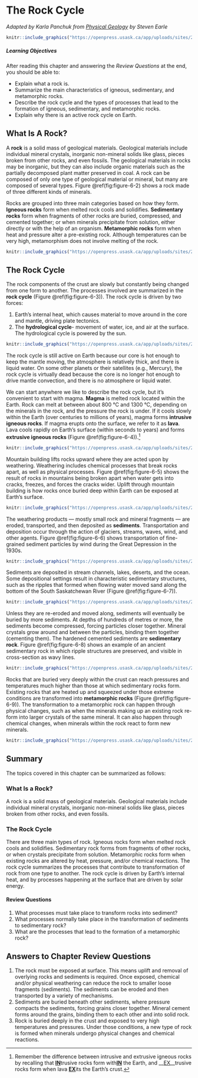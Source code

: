 # The Rock Cycle

_Adapted by Karla Panchuk from [Physical Geology](https://opentextbc.ca/geology/) by Steven Earle_



```r
knitr::include_graphics("https://openpress.usask.ca/app/uploads/sites/29/2017/05/Ablemans_Gorge_ripples.png")
```


<div class="textbox shaded">

##### Learning Objectives {-}


After reading this chapter and answering the _Review Questions_ at the end, you should be able to:


- Explain what a rock is.
- Summarize the main characteristics of igneous, sedimentary, and metamorphic rocks.
- Describe the rock cycle and the types of processes that lead to the formation of igneous, sedimentary, and metamorphic rocks.
- Explain why there is an active rock cycle on Earth.


</div>




## What Is A Rock?

A __rock__ is a solid mass of geological materials. Geological materials include individual mineral crystals, inorganic non-mineral solids like glass, pieces broken from other rocks, and even fossils. The geological materials in rocks may be inorganic, but they can also include organic materials such as the partially decomposed plant matter preserved in coal. A rock can be composed of only one type of geological material or mineral, but many are composed of several types. Figure \@ref(fig:figure-6-2) shows a rock made of three different kinds of minerals.

Rocks are grouped into three main categories based on how they form. __Igneous rocks__ form when melted rock cools and solidifies. __Sedimentary rocks__ form when fragments of other rocks are buried, compressed, and cemented together; or when minerals precipitate from solution, either directly or with the help of an organism. __Metamorphic rocks__ form when heat and pressure alter a pre-existing rock. Although temperatures can be very high, metamorphism does not involve melting of the rock.


```r
knitr::include_graphics("https://openpress.usask.ca/app/uploads/sites/29/2017/05/pegmatite.png")
```



## The Rock Cycle

The rock components of the crust are slowly but constantly being changed from one form to another. The processes involved are summarized in the __rock cycle__ (Figure \@ref(fig:figure-6-3)). The rock cycle is driven by two forces:
<ol>
 	<li>Earth’s internal heat, which causes material to move around in the core and mantle, driving plate tectonics.</li>
 	<li>The __hydrological cycle__- movement of water, ice, and air at the surface. The hydrological cycle is powered by the sun.</li>
</ol>

```r
knitr::include_graphics("https://openpress.usask.ca/app/uploads/sites/29/2017/10/Rock-Cycle.png")
```


The rock cycle is still active on Earth because our core is hot enough to keep the mantle moving, the atmosphere is relatively thick, and there is liquid water. On some other planets or their satellites (e.g., Mercury), the rock cycle is virtually dead because the core is no longer hot enough to drive mantle convection, and there is no atmosphere or liquid water.

We can start anywhere we like to describe the rock cycle, but it’s convenient to start with magma. __Magma__ is melted rock located within the Earth. Rock can melt at between about 800 °C and 1300 °C, depending on the minerals in the rock, and the pressure the rock is under. If it cools slowly within the Earth (over centuries to millions of years), magma forms __intrusive igneous rocks__. If magma erupts onto the surface, we refer to it as __lava__. Lava cools rapidly on Earth's surface (within seconds to years) and forms __extrusive igneous rocks __(Figure \@ref(fig:figure-6-4)).^[Remember the difference between intrusive and extrusive igneous rocks by recalling that <span style="text-decoration: underline">__IN__</span>trusive rocks form with<span style="text-decoration: underline">__IN__</span> the Earth, and __<span style="text-decoration: underline">EX</span>__trusive rocks form when lava <span style="text-decoration: underline">__EX__</span>its the Earth's crust.]


```r
knitr::include_graphics("https://openpress.usask.ca/app/uploads/sites/29/2017/10/USGS_pahoehoe.jpg")
```


Mountain building lifts rocks upward where they are acted upon by weathering. Weathering includes chemical processes that break rocks apart, as well as physical processes. Figure \@ref(fig:figure-6-5) shows the result of rocks in mountains being broken apart when water gets into cracks, freezes, and forces the cracks wider. Uplift through mountain building is how rocks once buried deep within Earth can be exposed at Earth's surface.


```r
knitr::include_graphics("https://openpress.usask.ca/app/uploads/sites/29/2017/10/Weathering_freeze_thaw_action_Spain.jpg")
```


The weathering products — mostly small rock and mineral fragments — are eroded, transported, and then deposited as __sediments__. Transportation and deposition occur through the action of glaciers, streams, waves, wind, and other agents. Figure \@ref(fig:figure-6-6) shows transportation of fine-grained sediment particles by wind during the Great Depression in the 1930s.


```r
knitr::include_graphics("https://openpress.usask.ca/app/uploads/sites/29/2017/10/Okotoks_dust_storm.jpg")
```


Sediments are deposited in stream channels, lakes, deserts, and the ocean. Some depositional settings result in characteristic sedimentary structures, such as the ripples that formed when flowing water moved sand along the bottom of the South Saskatchewan River (Figure \@ref(fig:figure-6-7)).


```r
knitr::include_graphics("https://openpress.usask.ca/app/uploads/sites/29/2017/10/SouthSaskRiver-1024x768.jpg")
```


Unless they are re-eroded and moved along, sediments will eventually be buried by more sediments. At depths of hundreds of metres or more, the sediments become compressed, forcing particles closer together. Mineral crystals grow around and between the particles, binding them together (cementing them). The hardened cemented sediments are __sedimentary rock__. Figure \@ref(fig:figure-6-8) shows an example of an ancient sedimentary rock in which ripple structures are preserved, and visible in cross-section as wavy lines.


```r
knitr::include_graphics("https://openpress.usask.ca/app/uploads/sites/29/2017/10/Fossil_Ripples_-_geograph.org_.uk_-_831746.jpg")
```


Rocks that are buried very deeply within the crust can reach pressures and temperatures much higher than those at which sedimentary rocks form. Existing rocks that are heated up and squeezed under those extreme conditions are transformed into __metamorphic rocks__ (Figure \@ref(fig:figure-6-9)). The transformation to a metamorphic rock can happen through physical changes, such as when the minerals making up an existing rock re-form into larger crystals of the same mineral. It can also happen through chemical changes, when minerals within the rock react to form new minerals.


```r
knitr::include_graphics("https://openpress.usask.ca/app/uploads/sites/29/2017/10/QuadraIsland_ls-1024x478.jpg")
```



## Summary

The topics covered in this chapter can be summarized as follows:

###  What Is a Rock?


A rock is a solid mass of geological materials. Geological materials include individual mineral crystals, inorganic non-mineral solids like glass, pieces broken from other rocks, and even fossils.

###  The Rock Cycle


There are three main types of rock. Igneous rocks form when melted rock cools and solidifies. Sedimentary rock forms from fragments of other rocks, or when crystals precipitate from solution. Metamorphic rocks form when existing rocks are altered by heat, pressure, and/or chemical reactions. The rock cycle summarizes the processes that contribute to transformation of rock from one type to another. The rock cycle is driven by Earth’s internal heat, and by processes happening at the surface that are driven by solar energy.

#### Review Questions


<ol>
 	<li>What processes must take place to transform rocks into sediment?</li>
 	<li>What processes normally take place in the transformation of sediments to sedimentary rock?</li>
 	<li>What are the processes that lead to the formation of a metamorphic rock?</li>
</ol>


## Answers to Chapter  Review Questions

<ol>
 	<li>The rock must be exposed at surface. This means uplift and removal of overlying rocks and sediments is required. Once exposed, chemical and/or physical weathering can reduce the rock to smaller loose fragments (sediments). The sediments can be eroded and then transported by a variety of mechanisms.</li>
 	<li>Sediments are buried beneath other sediments, where pressure compacts the sediments, forcing grains closer together. Mineral cement forms around the grains, binding them to each other and into solid rock.</li>
 	<li>Rock is buried deeply in the crust and exposed to very high temperatures and pressures. Under those conditions, a new type of rock is formed when minerals undergo physical changes and chemical reactions.</li>
</ol>